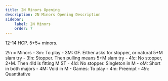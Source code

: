 ```yaml
---
title: 2N Minors Opening
description: 2N Minors Opening Description
sidebar:
    label: 2N Minors
    order: 7
---
```




12-14 HCP. 5+5+ minors.

<BiddingTree>
2!n = Minors
- 3m: To play
- 3M: GF. Either asks for stopper, or natural 5+M slam try
    - 3!n: Stopper. Then pulling means 5+M slam try
    - 4!c: No stopper, 2+M. Then 4!d is fitting M ST
    - 4!d: No stopper. Singleton in M
    - oM: Short in both majors
    - 4M: Void in M
- Games: To play
- 4m: Preempt
- 4!n: Quantitative
</BiddingTree>
